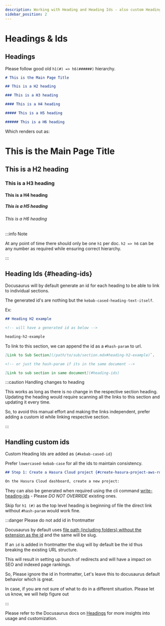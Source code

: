 ```yaml
---
description: Working with Heading and Heading Ids - also custom Heading Ids
sidebar_position: 2
---
```



# Headings & Ids

## Headings

Please follow good old `h1(#) => h6(######)` hierarchy.

```markdown
# This is the Main Page Title

## This is a H2 heading

### This is a H3 heading

#### This is a H4 heading

##### This is a H5 heading

###### This is a H6 heading
```

Which renders out as:

# This is the Main Page Title

## This is a H2 heading

### This is a H3 heading

#### This is a H4 heading

##### This is a H5 heading

###### This is a H6 heading

:::info Note

At any point of time there should only be one `h1` per doc. `h2 => h6` can be any number as required while ensuring
correct hierarchy.

:::

## Heading Ids {#heading-ids}

Docusaurus will by default generate an id for each heading to be able to link to individual sections.

The generated id's are nothing but the `kebab-cased-heading-text-itself`.

Ex:

```markdown
## Heading H2 example

<!-- will have a generated id as below -->

heading-h2-example
```

To link to this section, we can append the id as a `#hash-param` to url.

```markdown
[Link to Sub Section](/path/to/sub/section.mdx#heading-h2-example)`.

<!-- or just the hash-param if its in the same document -->

[Link to sub section in same document](#heading-ids)
```

:::caution Handling changes to heading

This works as long as there is no change in the respective section heading. Updating the heading would require
scanning all the links to this section and updating it every time.

So, to avoid this manual effort and making the links independent, prefer adding a custom id while linking respective
section.

:::

## Handling custom ids

Custom Heading Ids are added as `{#kebab-cased-id}`

Prefer `lowercased-kebab-case` for all the ids to maintain consistency.

```markdown {1}
## Step 1: Create a Hasura Cloud project {#create-hasura-project-aws-rds-aurora}

On the Hasura Cloud dashboard, create a new project:
```

They can also be generated when required using the cli command
[write-heading-ids](https://docusaurus.io/docs/cli#docusaurus-write-heading-ids-sitedir) - Please _DO NOT OVERRIDE_
existing ones.

Skip for `h1 (#)` as the top level heading is beginning of file the direct link without `#hash-param` would work fine.

:::danger Please do not add id in frontmatter

Docusaurus by default uses [file path (including folders) without the extension as the id](https://docusaurus.io/docs/api/plugins/@docusaurus/plugin-content-docs#id)
and the same will be slug.

If an `id` is added in frontmatter the slug will by default be the id thus breaking the existing URL structure.

This will result in setting up bunch of redirects and will have a impact on SEO and indexed page rankings.

So, Please ignore the id in frontmatter, Let's leave this to docusaurus default behavior which is great.

In case, if you are not sure of what to do in a different situation. Please let us know, we will help figure out

:::

Please refer to the Docusaurus docs on [Headings](https://docusaurus.io/docs/markdown-features/headings) for more
insights into usage and customization.
